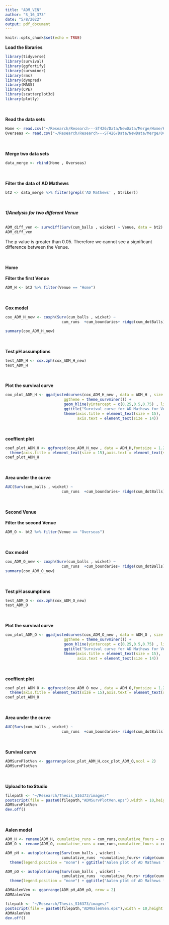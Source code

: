 ```yaml
---
title: "ADM_VEN"
author: "S_16_373"
date: "5/8/2022"
output: pdf_document
---
```


```r
knitr::opts_chunk$set(echo = TRUE)
```

**Load the libraries**
```r
library(tidyverse)
library(survival)
library(ggfortify)
library(survminer)
library(rms)
library(dynpred)
library(MASS)
library(CPE)
library(scatterplot3d)
library(plotly)
```
\
\
**Read the data sets**
```r
Home <- read.csv("~/Research/Research---ST426/Data/NewData/Merge/Home/Home.csv")
Overseas <- read.csv("~/Research/Research---ST426/Data/NewData/Merge/Overseas/Overseas.csv")
```
\
\
**Merge two data sets**
```r
data_merge <- rbind(Home , Overseas)
```
\
\
**Filter the data of AD Mathews**
```r
bt2 <- data_merge %>% filter(grepl('AD Mathews' , Striker))
```
\
\
***1)Analysis for two different Venue***
\
\
```r
ADM_diff_ven <- survdiff(Surv(cum_balls , wicket) ~ Venue, data = bt2)
ADM_diff_ven
```
The p value is greater than 0.05. Therefore we cannot see a significant difference between the Venue.

\
\
**Home**
\
\
**Filter the first Venue**
```r
ADM_H <- bt2 %>% filter(Venue == "Home")
```
\
\
**Cox model**
```r
cox_ADM_H_new <- coxph(Surv(cum_balls , wicket) ~ 
                         cum_runs  +cum_boundaries+ ridge(cum_dotBalls), data = ADM_H)

summary(cox_ADM_H_new)
```
\
\
**Test pH assumptions**
```r
test_ADM_H <- cox.zph(cox_ADM_H_new)
test_ADM_H
```
\
\
**Plot the survival curve**
```r
cox_plot_ADM_H <- ggadjustedcurves(cox_ADM_H_new , data = ADM_H , size = 2,
                          ggtheme = theme_survminer()) + 
                          geom_hline(yintercept = c(0.25,0.5,0.75) , linetype = "dashed") +
                          ggtitle("Survival curve for AD Mathews for Venue Home") + 
                          theme(axis.title = element_text(size = 15),
                                axis.text = element_text(size = 14))

```
\
\
**coeffient plot**
```r
coef_plot_ADM_H <- ggforest(cox_ADM_H_new , data = ADM_H,fontsize = 1.2) + 
  theme(axis.title = element_text(size = 15),axis.text = element_text(size = 14))
coef_plot_ADM_H
```
\
\
**Area under the curve**
```r
AUC(Surv(cum_balls , wicket) ~ 
                         cum_runs  +cum_boundaries+ ridge(cum_dotBalls), data = ADM_H)
```
\
\
**Second Venue**
\
\
**Filter the second Venue**
```r
ADM_O <- bt2 %>% filter(Venue == "Overseas")
```
\
\
**Cox model**
```r
cox_ADM_O_new <- coxph(Surv(cum_balls , wicket) ~ 
                         cum_runs  +cum_boundaries+ ridge(cum_dotBalls), data = ADM_O)
summary(cox_ADM_O_new)
```
\
\
**Test pH assumptions**
```r
test_ADM_O <- cox.zph(cox_ADM_O_new)
test_ADM_O
```
\
\
**Plot the survival curve**
```r
cox_plot_ADM_O <- ggadjustedcurves(cox_ADM_O_new , data = ADM_O , size = 2,
                          ggtheme = theme_survminer()) + 
                          geom_hline(yintercept = c(0.25,0.5,0.75) , linetype = "dashed") +
                          ggtitle("Survival curve for AD Mathews for Venue Overseas") + 
                          theme(axis.title = element_text(size = 15),
                                axis.text = element_text(size = 14))

```
\
\
**coeffient plot**
```r
coef_plot_ADM_O <- ggforest(cox_ADM_O_new , data = ADM_O,fontsize = 1.2) + 
  theme(axis.title = element_text(size = 15),axis.text = element_text(size = 14))
coef_plot_ADM_O
```
\
\
**Area under the curve**
```r
AUC(Surv(cum_balls , wicket) ~ 
                         cum_runs  +cum_boundaries+ ridge(cum_dotBalls), data = ADM_O)
```
\
\
**Survival curve**
```r
ADMSurvPlotVen <- ggarrange(cox_plot_ADM_H,cox_plot_ADM_O,ncol = 2)
ADMSurvPlotVen
```
\
\
**Upload to texStudio**
```r
filepath <- "~/Research/Thesis_S16373/images/"
postscript(file = paste0(filepath,"ADMSurvPlotVen.eps"),width = 10,height = 7,horizontal = FALSE)
ADMSurvPlotVen
dev.off()
```
\
\
**Aalen model**
```r
ADM_H <- rename(ADM_H, cumulative_runs = cum_runs,cumulative_fours = cum_boundaries,cumulative_dot_balls=cum_dotBalls)
ADM_O <- rename(ADM_O, cumulative_runs = cum_runs,cumulative_fours = cum_boundaries,cumulative_dot_balls=cum_dotBalls)

ADM_pH <- autoplot(aareg(Surv(cum_balls , wicket) ~ 
                         cumulative_runs  +cumulative_fours+ ridge(cumulative_dot_balls), data = ADM_H)) +
  theme(legend.position = "none") + ggtitle("Aalen plot of AD Mathews for home venue")

ADM_pO <- autoplot(aareg(Surv(cum_balls , wicket) ~ 
                         cumulative_runs  +cumulative_fours+ ridge(cumulative_dot_balls), data = ADM_O)) +
  theme(legend.position = "none") + ggtitle("Aalen plot of AD Mathews for overseas venue")

ADMAalenVen <- ggarrange(ADM_pH,ADM_pO, nrow = 2)
ADMAalenVen
```

```r
filepath <- "~/Research/Thesis_S16373/images/"
postscript(file = paste0(filepath,"ADMAalenVen.eps"),width = 10,height = 7,horizontal = FALSE)
ADMAalenVen
dev.off()
```